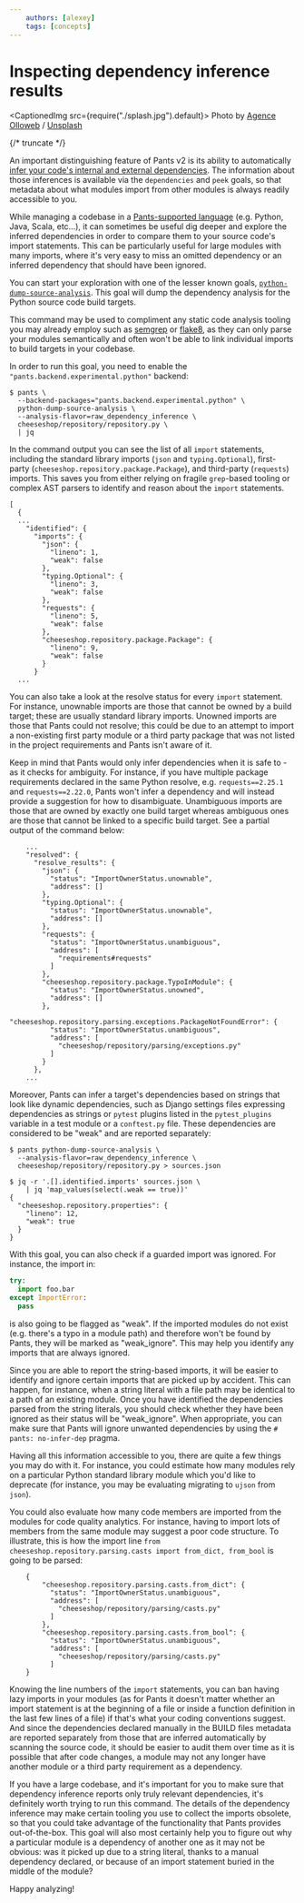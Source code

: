 ```yaml
---
    authors: [alexey]
    tags: [concepts]
---
```


# Inspecting dependency inference results

<CaptionedImg src={require("./splash.jpg").default}>
  Photo by [Agence
  Olloweb](https://unsplash.com/photos/magnifying-glass-near-gray-laptop-computer-d9ILr-dbEdg)
  /
  [Unsplash](https://unsplash.com/photos/magnifying-glass-near-gray-laptop-computer-d9ILr-dbEdg)
</CaptionedImg>

{/* truncate */}

An important distinguishing feature of Pants v2 is its ability to automatically [infer your code's internal and external dependencies](https://www.pantsbuild.org/blog/2022/10/27/why-dependency-inference). The information about those inferences is available via the `dependencies` and `peek` goals, so that metadata about what modules import from other modules is always readily accessible to you.

While managing a codebase in a [Pants-supported language](https://www.pantsbuild.org/2.18/docs/introduction/welcome-to-pants#which-languages-and-frameworks-does-pants-support) (e.g. Python, Java, Scala, etc...), it can sometimes be useful dig deeper and explore the inferred dependencies in order to compare them to your source code's import statements. This can be particularly useful for large modules with many imports, where it's very easy to miss an omitted dependency or an inferred dependency that should have been ignored.

You can start your exploration with one of the lesser known goals, [`python-dump-source-analysis`](https://www.pantsbuild.org/2.18/reference/goals/python-dump-source-analysis). This goal will dump the dependency analysis for the Python source code build targets.

This command may be used to compliment any static code analysis tooling you may already employ such as [semgrep](https://semgrep.dev/) or [flake8](https://flake8.pycqa.org/en/latest/), as they can only parse your modules semantically and often won't be able to link individual imports to build targets in your codebase.

In order to run this goal, you need to enable the `"pants.backend.experimental.python"` backend:

```shell-session
$ pants \
  --backend-packages="pants.backend.experimental.python" \
  python-dump-source-analysis \
  --analysis-flavor=raw_dependency_inference \
  cheeseshop/repository/repository.py \
  | jq
```

In the command output you can see the list of all `import` statements, including the standard library imports (`json` and `typing.Optional`), first-party (`cheeseshop.repository.package.Package`), and third-party (`requests`) imports. This saves you from either relying on fragile `grep`-based tooling or complex AST parsers to identify and reason about the `import` statements.

```
[
  {
  ...
    "identified": {
      "imports": {
        "json": {
          "lineno": 1,
          "weak": false
        },
        "typing.Optional": {
          "lineno": 3,
          "weak": false
        },
        "requests": {
          "lineno": 5,
          "weak": false
        },
        "cheeseshop.repository.package.Package": {
          "lineno": 9,
          "weak": false
        }
      }
  ...
```

You can also take a look at the resolve status for every `import` statement. For instance, unownable imports are those that cannot be owned by a build target; these are usually standard library imports. Unowned imports are those that Pants could not resolve; this could be due to an attempt to import a non-existing first party module or a third party package that was not listed in the project requirements and Pants isn't aware of it.

Keep in mind that Pants would only infer dependencies when it is safe to - as it checks for ambiguity. For instance, if you have multiple package requirements declared in the same Python resolve, e.g. `requests==2.25.1` and `requests==2.22.0`, Pants won't infer a dependency and will instead provide a suggestion for how to disambiguate. Unambiguous imports are those that are owned by exactly one build target whereas ambiguous ones are those that cannot be linked to a specific build target. See a partial output of the command below:

```
    ...
    "resolved": {
      "resolve_results": {
        "json": {
          "status": "ImportOwnerStatus.unownable",
          "address": []
        },
        "typing.Optional": {
          "status": "ImportOwnerStatus.unownable",
          "address": []
        },
        "requests": {
          "status": "ImportOwnerStatus.unambiguous",
          "address": [
            "requirements#requests"
          ]
        },
        "cheeseshop.repository.package.TypoInModule": {
          "status": "ImportOwnerStatus.unowned",
          "address": []
        },
        "cheeseshop.repository.parsing.exceptions.PackageNotFoundError": {
          "status": "ImportOwnerStatus.unambiguous",
          "address": [
            "cheeseshop/repository/parsing/exceptions.py"
          ]
        }
      },
    ...
```

Moreover, Pants can infer a target's dependencies based on strings that look like dynamic dependencies, such as Django settings files expressing dependencies as strings or `pytest` plugins listed in the `pytest_plugins` variable in a test module or a `conftest.py` file. These dependencies are considered to be "weak" and are reported separately:

```shell-session
$ pants python-dump-source-analysis \
  --analysis-flavor=raw_dependency_inference \
  cheeseshop/repository/repository.py > sources.json

$ jq -r '.[].identified.imports' sources.json \
    | jq 'map_values(select(.weak == true))'
{
  "cheeseshop.repository.properties": {
    "lineno": 12,
    "weak": true
  }
}
```

With this goal, you can also check if a guarded import was ignored. For instance, the import in:

```python
try:
  import foo.bar
except ImportError:
  pass
```

is also going to be flagged as "weak". If the imported modules do not exist (e.g. there's a typo in a module path) and therefore won't be found by Pants, they will be marked as "weak_ignore". This may help you identify any imports that are always ignored.

Since you are able to report the string-based imports, it will be easier to identify and ignore certain imports that are picked up by accident. This can happen, for instance, when a string literal with a file path may be identical to a path of an existing module. Once you have identified the dependencies parsed from the string literals, you should check whether they have been ignored as their status will be "weak_ignore". When appropriate, you can make sure that Pants will ignore unwanted dependencies by using the `# pants: no-infer-dep` pragma.

Having all this information accessible to you, there are quite a few things you may do with it. For instance, you could estimate how many modules rely on a particular Python standard library module which you'd like to deprecate (for instance, you may be evaluating migrating to `ujson` from `json`).

You could also evaluate how many code members are imported from the modules for code quality analytics. For instance, having to import lots of members from the same module may suggest a poor code structure. To illustrate, this is how the import line `from cheeseshop.repository.parsing.casts import from_dict, from_bool` is going to be parsed:

```
    {
        "cheeseshop.repository.parsing.casts.from_dict": {
          "status": "ImportOwnerStatus.unambiguous",
          "address": [
            "cheeseshop/repository/parsing/casts.py"
          ]
        },
        "cheeseshop.repository.parsing.casts.from_bool": {
          "status": "ImportOwnerStatus.unambiguous",
          "address": [
            "cheeseshop/repository/parsing/casts.py"
          ]
    }
```

Knowing the line numbers of the `import` statements, you can ban having lazy imports in your modules (as for Pants it doesn't matter whether an import statement is at the beginning of a file or inside a function definition in the last few lines of a file) if that's what your coding conventions suggest. And since the dependencies declared manually in the BUILD files metadata are reported separately from those that are inferred automatically by scanning the source code, it should be easier to audit them over time as it is possible that after code changes, a module may not any longer have another module or a third party requirement as a dependency.

If you have a large codebase, and it's important for you to make sure that dependency inference reports only truly relevant dependencies, it's definitely worth trying to run this command. The details of the dependency inference may make certain tooling you use to collect the imports obsolete, so that you could take advantage of the functionality that Pants provides out-of-the-box. This goal will also most certainly help you to figure out why a particular module is a dependency of another one as it may not be obvious: was it picked up due to a string literal, thanks to a manual dependency declared, or because of an import statement buried in the middle of the module?

Happy analyzing!
